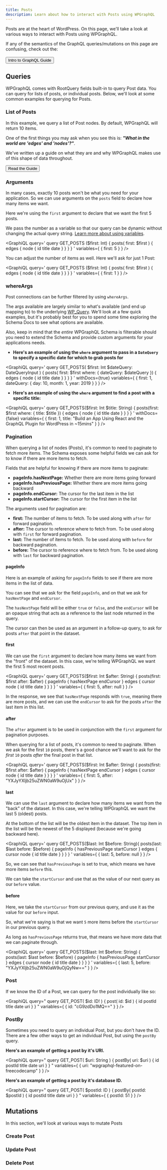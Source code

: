 ```yaml
---
title: Posts
description: Learn about how to interact with Posts using WPGraphQL
---
```



Posts are at the heart of WordPress. On this page, we'll take a look at various ways to interact
with Posts using WPGraphQL.

<Note type="warning">
If any of the semantics of the GraphQL queries/mutations on this page are confusing, check out the:
<br/><br/>
<a href="/docs/getting-started/intro-to-graphql"><Button type="primary">Intro to GraphQL Guide</Button></a>
</Note>

## Queries

WPGraphQL comes with RootQuery fields built-in to query Post data. You can query for lists of posts,
or individual posts. Below, we'll look at some common examples for querying for Posts.

### List of Posts

In this example, we query a list of Post nodes. By default, WPGraphQL will return 10 items.

<GraphiQL
    query='
    query GET_POSTS {
      posts {
        edges {
          node {
            id
            title
            date
          }
        }
      }
    }
    '
/>

<Note title="What's up with edges and nodes?" type="info">
One of the first things you may ask when you see this is: <strong><em>"What in the world are
'edges' and 'nodes'?"</em></strong>.

We've written up a guide on what they are and why WPGraphQL makes use of this shape of data
throughout.

<a href="/docs/guides/relay-spec"><Button type="primary">Read the Guide</Button></a>
</Note>

### Arguments

In many cases, exactly 10 posts won't be what you need for your application. So we can use arguments
on the `posts` field to declare how many items we want.

Here we're using the `first` argument to declare that we want the first 5 posts.

<Note title="Using Variables with Arguments" type="info">
We pass the number as a variable so that our query can be dynamic without changing the actual query
string. <a href="/docs/getting-started/intro-to-graphql/">Learn more about using variables</a>.
</Note>

<GraphiQL
    query='
    query GET_POSTS ($first: Int) {
      posts( first: $first ) {
        edges {
          node {
            id
            title
            date
          }
        }
      }
    }
    '
    variables={
        {
          first: 5
        }
    }
/>

You can adjust the number of items as well. Here we'll ask for just 1 Post:

<GraphiQL
    query='
    query GET_POSTS ($first: Int) {
      posts( first: $first ) {
        edges {
          node {
            id
            title
            date
          }
        }
      }
    }
    '
    variables={
        {
          first: 1
        }
    }
/>

### whereArgs

Post connections can be further filtered by using `whereArgs`.

The args available are largely similar to what's available (and end up mapping to) to the underlying
[WP_Query](https://codex.wordpress.org/Class_Reference/WP_Query). We'll look at a few quick examples,
but it's probably best for you to spend some time exploring the Schema Docs to see what options are
available.

Also, keep in mind that the _entire_ WPGraphQL Schema is filterable should you need to extend the
Schema and provide custom arguments for your applications needs.

- **Here's an example of using the `where` argument to pass in a `DateQuery` to specify a specific
date for which to grab posts for**

<GraphiQL
    query='
    query GET_POSTS( $first: Int $dateQuery: DateQueryInput ) {
      posts( first: $first where: { dateQuery: $dateQuery }) {
        edges {
          node {
            id
            title
            date
          }
        }
      }
    }
    '
    withDocs={true}
    variables={
      {
        first: 1,
        dateQuery: {
          day: 10,
          month: 1,
          year: 2019
        }
      }
    }
/>

- **Here's an example of using the `where` argument to find a post with a specific title:**

<GraphiQL
    query='
    query GET_POSTS($first: Int $title: String) {
      posts(first: $first where: { title: $title }) {
        edges {
          node {
            id
            title
            date
          }
        }
      }
    }
    '
    withDocs={false}
    variables={
      {
        first: 1,
        title: "Build an App Using React and the GraphQL Plugin for WordPress in ~15mins"
      }
    }
/>


### Pagination

When querying a list of nodes (Posts), it's common to need to paginate to fetch more items. The
Schema exposes some helpful fields we can ask for to know if there are more items to fetch.

Fields that are helpful for knowing if there are more items to paginate:

- **pageInfo.hasNextPage:** Whether there are more items going forward
- **pageInfo.hasPreviousPage:** Whether there are more items going backward
- **pageInfo.endCursor:** The cursor for the last item in the list
- **pageInfo.startCursor:** The cursor for the first item in the list

The arguments used for pagination are:

- **first:** The number of items to fetch. To be used along with `after` for forward pagination.
- **after:** The cursor to reference where to fetch from. To be used along with `first` for forward
pagination.
- **last:** The number of items to fetch. To be used along with `before` for backward pagination.
- **before:** The cursor to reference where to fetch from. To be used along with `last` for backward
pagination.



#### pageInfo

Here is an example of asking for `pageInfo` fields to see if there are more items in the list of
data.

You can see that we ask for the field `pageInfo`, and on that we ask for `hasNextPage` and
`endCursor`.

The `hasNextPage` field will be either `true` or `false`, and the `endCursor` will be an opaque
string that acts as a reference to the last node returned in the query.

The cursor can then be used as an argument in a follow-up query, to ask for posts `after` that point
in the dataset.

<GraphiQL
    query='
    query GET_POSTS {
      posts {
        pageInfo {
          hasNextPage
          endCursor
        }
        edges {
          cursor
          node {
            id
            title
            date
          }
        }
      }
    }
    '
/>


#### first

We can use the `first` argument to declare how many items we want from the "front" of the dataset.
In this case, we're telling WPGraphQL we want the first 5 most recent posts.

<GraphiQL
    query='
    query GET_POSTS($first: Int $after: String) {
      posts(first: $first after: $after) {
        pageInfo {
          hasNextPage
          endCursor
        }
        edges {
          cursor
          node {
            id
            title
            date
          }
        }
      }
    }
    '
    variables={
     {
       first: 5,
       after: null
     }
    }
/>

In the response, we see that `hasNextPage` responds with `true`, meaning there are more posts, and
we can use the `endCursor` to ask for the posts `after` the last item in this list.

#### after

The `after` argument is to be used in conjunction with the `first` argument for pagination purposes.

When querying for a list of posts, it's common to need to paginate. When we ask for the first `10`
posts, there's a good chance we'll want to ask for the _first_ `10` posts _after_ the final post in
that list.

<GraphiQL
    query='
    query GET_POSTS($first: Int $after: String) {
      posts(first: $first after: $after) {
        pageInfo {
          hasNextPage
          endCursor
        }
        edges {
          cursor
          node {
            id
            title
            date
          }
        }
      }
    }
    '
    variables={
     {
       first: 5,
       after: "YXJyYXljb25uZWN0aW9uOjUx"
     }
    }
/>

#### last

We can use the `last` argument to declare how many items we want from the "back" of the dataset. In
this case, we're telling WPGraphQL we want the last 5 (oldest) posts.

At the bottom of the list will be the oldest item in the dataset. The top item in the list will be
the newest of the 5 displayed (because we're going backward here).

<GraphiQL
    query='
    query GET_POSTS($last: Int $before: String){
      posts(last: $last before: $before) {
        pageInfo {
          hasPreviousPage
          startCursor
        }
        edges {
          cursor
          node {
            id
            title
            date
          }
        }
      }
    }
    '
    variables={
      {
        last: 5,
        before: null
      }
    }
/>

So, we can see that `hasPreviousPage` is set to true, which means we have more items `before` this.

We can take the `startCursor` and use that as the value of our next query as our `before` value.

#### before

Here, we take the `startCursor` from our previous query, and use it as the value for our `before`
input.

So, what we're saying is that we want `5` more items before the `startCursor` in our previous query.

As long as `hasPreviousPage` returns true, that means we have more data that we can paginate through.

<GraphiQL
    query='
    query GET_POSTS($last: Int $before: String) {
      posts(last: $last before: $before) {
        pageInfo {
          hasPreviousPage
          startCursor
        }
        edges {
          cursor
          node {
            id
            title
            date
          }
        }
      }
    }
    '
    variables={
     {
       last: 5,
       before: "YXJyYXljb25uZWN0aW9uOjQyNw=="
     }
    }
/>

### Post

If we know the ID of a Post, we can query for the post individually like so:

<GraphiQL
  query="
  query GET_POST( $id: ID! ) {
    post( id: $id ) {
      id
      postId
      title
      date
      uri
    }
  }
  "
  variables={
    {
        id: "cG9zdDo1MQ=="
    }
  }
/>

### PostBy

Sometimes you need to query an individual Post, but you don't have the ID. There are a few other
ways to get an individual Post, but using the `postBy` query.

**Here's an example of getting a post by it's URI.**

<GraphiQL
  query="
  query GET_POST( $uri: String ) {
    postBy( uri: $uri ) {
      id
      postId
      title
      date
      uri
    }
  }
  "
  variables={
    {
        uri: "wpgraphql-featured-on-freecodecamp"
    }
  }
/>

**Here's an example of getting a post by it's database ID.**

<GraphiQL
  query="
  query GET_POST( $postId: ID ) {
    postBy( postId: $postId ) {
      id
      postId
      title
      date
      uri
    }
  }
  "
  variables={
    {
        postId: 51
    }
  }
/>

## Mutations

In this section, we'll look at various ways to mutate Posts

### Create Post

### Update Post

### Delete Post
